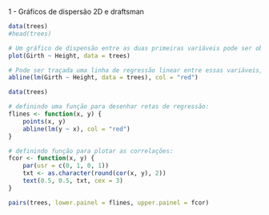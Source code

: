 1 - Gráficos de dispersão 2D e draftsman

```R
data(trees)
#head(trees)

# Um gráfico de dispensão entre as duas primeiras variáveis pode ser obtido como o comando:
plot(Girth ~ Height, data = trees)

# Pode ser traçada uma linha de regressão linear entre essas variáveis, da seguinte forma:
abline(lm(Girth ~ Height, data = trees), col = "red")
```

```R
data(trees)

# definindo uma função para desenhar retas de regressão:
flines <- function(x, y) {
    points(x, y)
    abline(lm(y ~ x), col = "red")
}

# definindo função para plotar as correlações:
fcor <- function(x, y) {
    par(usr = c(0, 1, 0, 1))
    txt <- as.character(round(cor(x, y), 2))
    text(0.5, 0.5, txt, cex = 3)
}

pairs(trees, lower.painel = flines, upper.painel = fcor)
```